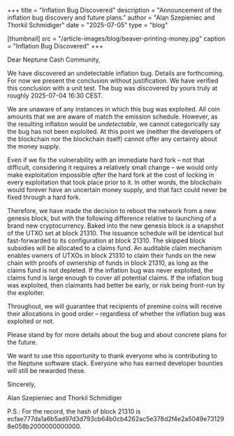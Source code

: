 +++
title = "Inflation Bug Discovered"
description = "Announcement of the inflation bug discovery and future plans."
author = "Alan Szepieniec and Thorkil Schmidiger"
date = "2025-07-05"
type = "blog"

[thumbnail]
src = "/article-images/blog/beaver-printing-money.jpg"
caption = "Inflation Bug Discovered"
+++


Dear Neptune Cash Community,

We have discovered an undetectable inflation bug. Details are forthcoming. For now we present the conclusion without justification. We have verified this conclusion with a unit test. The bug was discovered by yours truly at roughly 2025-07-04 16:30 CEST.

We are unaware of any instances in which this bug was exploited. All coin amounts that we are aware of match the emission schedule. However, as the resulting inflation would be *undetectable*, we cannot categorically say the bug has not been exploited. At this point we (neither the developers of the blockchain nor the blockchain itself) cannot offer any certainty about the money supply.

Even if we fix the vulnerability with an immediate hard fork – not that difficult, considering it requires a relatively small change – we would only make exploitation impossible *after* the hard fork at the cost of locking in every exploitation that took place prior to it. In other words, the blockchain would forever have an uncertain money supply, and that fact could never be fixed through a hard fork.

Therefore, we have made the decision to reboot the network from a new genesis block, but with the following difference relative to launching of a brand new cryptocurrency. Baked into the new genesis block is a snapshot of the UTXO set at block 21310. The issuance schedule will be identical but fast-forwarded to its configuration at block 21310. The skipped block subsidies will be allocated to a claims fund. An auditable claim mechanism enables owners of UTXOs in block 21310 to claim their funds on the new chain with proofs of ownership of funds in block 21310, as long as the claims fund is not depleted. If the inflation bug was never exploited, the claims fund is large enough to cover all potential claims. If the inflation bug was exploited, then claimants had better be early, or risk being front-run by the exploiter.

Throughout, we will guarantee that recipients of premine coins will receive their allocations in good order – regardless of whether the inflation bug was exploited or not. 

Please stand by for more details about the bug and about concrete plans for the future.

We want to use this opportunity to thank everyone who is contributing to the Neptune software stack. Everyone who has earned developer bounties will still be rewarded these.

Sincerely,

Alan Szepieniec and Thorkil Schmidiger

P.S.: For the record, the hash of block 21310 is ecfae777da1a6b5ad97d3d793cb64b0cb4262ac5e378d2f4e2a5049e731298e058b2000000000000.
